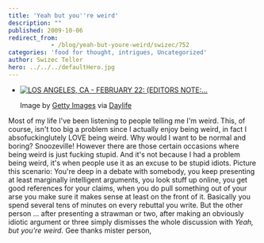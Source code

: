 ```yaml
---
title: 'Yeah but you''re weird'
description: ""
published: 2009-10-06
redirect_from: 
            - /blog/yeah-but-youre-weird/swizec/752
categories: 'food for thought, intrigues, Uncategorized'
author: Swizec Teller
hero: ../../../defaultHero.jpg
---
```

- [![LOS ANGELES, CA - FEBRUARY 22: (EDITORS NOTE:...](http://cache.daylife.com/imageserve/0ebe0Vyf3p3oA/150x119.jpg "LOS ANGELES, CA - FEBRUARY 22:  (EDITORS NOTE:...")](http://www.daylife.com/image/0ebe0Vyf3p3oA?utm_source=zemanta&utm_medium=p&utm_content=0ebe0Vyf3p3oA&utm_campaign=z1)

  Image by [Getty Images](http://www.daylife.com/source/Getty_Images) via [Daylife](http://www.daylife.com)

Most of my life I've been listening to people telling me I'm weird. This, of course, isn't too big a problem since I actually enjoy being weird, in fact I absofuckinglutely LOVE being weird. Why would I want to be normal and boring? Snoozeville! However there are those certain occasions where being weird is just fucking stupid. And it's not because I had a problem being weird, it's when people use it as an excuse to be stupid idiots. Picture this scenario: You're deep in a debate with somebody, you keep presenting at least marginally intelligent arguments, you look stuff up online, you get good references for your claims, when you do pull something out of your arse you make sure it makes sense at least on the front of it. Basically you spend several tens of minutes on every rebuttal you write. But the other person ... after presenting a strawman or two, after making an obviously idiotic argument or three simply dismisses the whole discussion with _Yeah, but you're weird._ Gee thanks mister person,